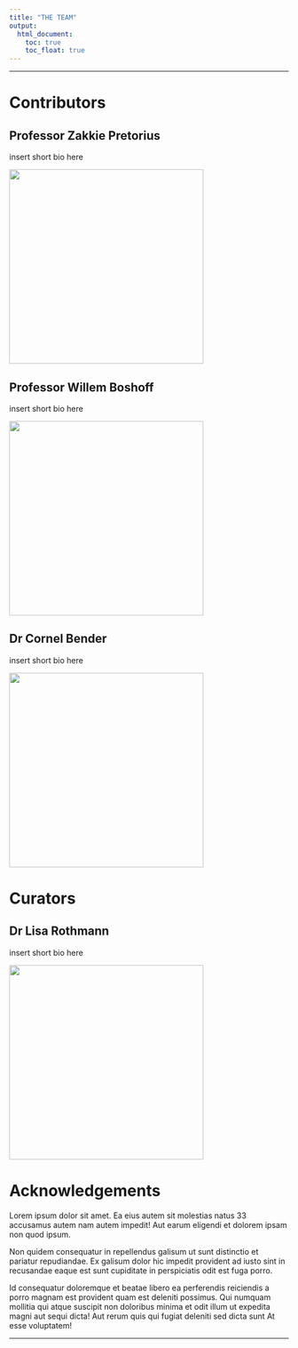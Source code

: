 ```yaml
---
title: "THE TEAM"
output:
  html_document:
    toc: true  
    toc_float: true
---
```

---

# Contributors

## Professor Zakkie Pretorius  
insert short bio here

<img src="profilephotos/zp.jpg" width="350px"> 


## Professor Willem Boshoff 
insert short bio here

<img src="profilephotos/willem.jpeg" width="350px">


## Dr Cornel Bender 
insert short bio here

<img src="profilephotos/cornel.jpg" width="350px">


# Curators 

## Dr Lisa Rothmann
insert short bio here

<img src="profilephotos/lisa.jpg" width="350px"> 


# Acknowledgements

Lorem ipsum dolor sit amet. Ea eius autem sit molestias natus 33 accusamus autem nam autem impedit! Aut earum eligendi et dolorem ipsam non quod ipsum.

Non quidem consequatur in repellendus galisum ut sunt distinctio et pariatur repudiandae. Ex galisum dolor hic impedit provident ad iusto sint in recusandae eaque est sunt cupiditate in perspiciatis odit est fuga porro.

Id consequatur doloremque et beatae libero ea perferendis reiciendis a porro magnam est provident quam est deleniti possimus. Qui numquam mollitia qui atque suscipit non doloribus minima et odit illum ut expedita magni aut sequi dicta! Aut rerum quis qui fugiat deleniti sed dicta sunt At esse voluptatem!

---